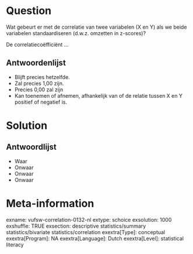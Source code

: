 Question
========
Wat gebeurt er met de correlatie van twee variabelen (X en Y) als we beide variabelen standaardiseren (d.w.z. omzetten in z-scores)?  
  
De correlatiecoëfficiënt ...

Antwoordenlijst
----------
* Blijft precies hetzelfde.
* Zal precies 1,00 zijn.
* Precies 0,00 zal zijn
* Kan toenemen of afnemen, afhankelijk van of de relatie tussen X en Y positief of negatief is.

Solution
========

Antwoordlijst
----------
* Waar
* Onwaar
* Onwaar
* Onwaar

Meta-information
================
exname: vufsw-correlation-0132-nl
extype: schoice
exsolution: 1000
exshuffle: TRUE
exsection: descriptive statistics/summary statistics/bivariate statistics/correlation
exextra[Type]: conceptual
exextra[Program]: NA
exextra[Language]: Dutch
exextra[Level]: statistical literacy

